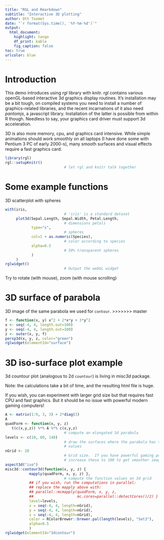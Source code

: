 ```yaml
---
title: "RGL and Rmarkdown"
subtitle: "Interactive 3D plotting"
author: Ott Toomet
date: "`r format(Sys.time(), '%Y-%m-%d')`"
output: 
  html_document:
    highlight: tango
    df_print: kable
    fig_caption: false
toc: true
urlcolor: blue
---
```


# Introduction

This demo introduces using _rgl_ library with knitr.  _rgl_ contains
various openGL-based interactive 3d graphics display routines.  It's
installation may be a bit tough, on compiled systems you need to
install a number of graphics-related libraries, and the recent
incarnations of it also need _pantomjs_, a javascript library.
Installation of the latter is possible from within R though.  Needless
to say, your graphics card driver must support 3d acceleration.

3D is also more memory, cpu, and graphics card intensive.  While
simple animations should work smoothly on all laptops (I have done
some with Pentium 3 PC of early 2000-s), many smooth surfaces and
visual effects require a fast graphics card.

```r
library(rgl)
rgl::setupKnitr()
                           # let rgl and knitr talk together
```


# Some example functions

3D scatterplot with spheres

```r
with(iris,
                           # 'iris' is a standard dataset
     plot3d(Sepal.Length, Sepal.Width, Petal.Length,
                           # dimensions petals
            type="s",
                           # spheres
            col=1 + as.numeric(Species),
                           # color according to species
            alpha=0.5
                           # 50% transparent spheres
            )
     )
rglwidget()
                           # Output the webGL widget
```

Try to rotate (with mouse), zoom (with mouse scrolling)


# 3D surface of parabola

3D image of the same parabola we used for `contour`.
>>>>>>> master

```r
f <- function(x, y) x^2 + 2*x*y + 3*y^2
x <- seq(-4, 4, length.out=100)
y <- seq(-4, 4, length.out=100)
z <- outer(x, y, f)
persp3d(x, y, z, color="green")
rglwidget(elementId="surface")
```


# 3D iso-surface plot example

3d countour plot (analogous to 2d `countour`) is living in _misc3d_
package.

Note: the calculations take a bit of time, and the resulting html file
is huge.

If you wish, you can experiment with larger grid size but that
requires fast CPU and fast graphics.  But it should be no issue with
powerful modern gaming computers!

```r
A <- matrix(1:9, 3, 3) + 2*diag(3)
A
quadForm <- function(x, y, z)
   t(c(x,y,z)) %*% A %*% c(x,y,z)
                           # compute an elongated 3d parabola 
levels <- c(10, 60, 140)
                           # draw the surfaces where the parabola has these
                           # values
nGrid <- 20
                           # Grid size.  If you have powerful gaming pc,
                           # increase these to 100 to get smoother image
aspect3d("iso")
misc3d::contour3d(function(x, y, z) {
           mapply(quadForm, x, y, z) },
                           # compute the function values on 3d grid
           ## if you wish, run the computations in parallel:
           ## replace the mapply above with:
           ## parallel::mcmapply(quadForm, x, y, z,
           ##                    mc.cores=parallel::detectCores()/2) } ,
           level=levels,
           x = seq(-4, 4, length=nGrid),
           y = seq(-4, 4, length=nGrid),
           z = seq(-4, 4, length=nGrid),
           color = RColorBrewer::brewer.pal(length(levels), "Set3"),
           alpha=0.5
           )
rglwidget(elementId="3dcontour")
```
